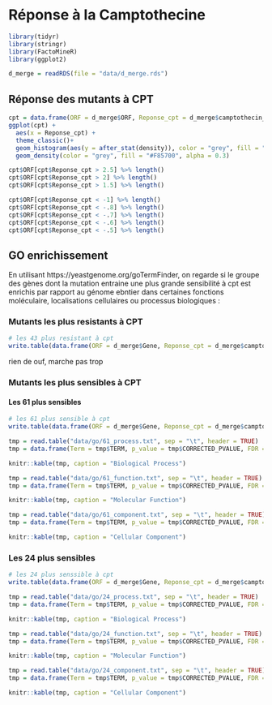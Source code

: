 # Réponse à la Camptothecine {#cpt}

```r
library(tidyr)
library(stringr)
library(FactoMineR)
library(ggplot2)
```

```r
d_merge = readRDS(file = "data/d_merge.rds")
```

## Réponse des mutants à CPT

```r
cpt = data.frame(ORF = d_merge$ORF, Reponse_cpt = d_merge$camptothecin_500um)
ggplot(cpt) +
  aes(x = Reponse_cpt) +
  theme_classic()+
  geom_histogram(aes(y = after_stat(density)), color = "grey", fill = "lightblue") +
  geom_density(color = "grey", fill = "#F85700", alpha = 0.3)
```

```r
cpt$ORF[cpt$Reponse_cpt > 2.5] %>% length()
cpt$ORF[cpt$Reponse_cpt > 2] %>% length()
cpt$ORF[cpt$Reponse_cpt > 1.5] %>% length()
```
```r
cpt$ORF[cpt$Reponse_cpt < -1] %>% length()
cpt$ORF[cpt$Reponse_cpt < -.8] %>% length()
cpt$ORF[cpt$Reponse_cpt < -.7] %>% length()
cpt$ORF[cpt$Reponse_cpt < -.6] %>% length()
cpt$ORF[cpt$Reponse_cpt < -.5] %>% length()
```

## GO enrichissement

En utilisant https://yeastgenome.org/goTermFinder, on regarde si le groupe des gènes dont la mutation entraine une plus grande sensibilité à cpt est enrichis par rapport au génome ebntier dans certaines fonctions moléculaire, localisations cellulaires ou processus biologiques :

### Mutants les plus resistants à CPT

```r
# les 43 plus resistant à cpt
write.table(data.frame(ORF = d_merge$Gene, Reponse_cpt = d_merge$camptothecin_500um)$ORF[cpt$Reponse_cpt > 1.5], file = "data/gene_15.txt", row.names = FALSE, quote = FALSE)
```

rien de ouf, marche pas trop

### Mutants les plus sensibles à CPT
#### Les 61 plus sensibles
```r
# les 61 plus sensible à cpt
write.table(data.frame(ORF = d_merge$Gene, Reponse_cpt = d_merge$camptothecin_500um)$ORF[cpt$Reponse_cpt < -.5], file = "data/gene_-5.txt", row.names = FALSE, quote = FALSE)
```

```r
tmp = read.table("data/go/61_process.txt", sep = "\t", header = TRUE)
tmp = data.frame(Term = tmp$TERM, p_value = tmp$CORRECTED_PVALUE, FDR = tmp$FDR_RATE, Gene = tmp$ANNOTATED_GENES)

knitr::kable(tmp, caption = "Biological Process")

tmp = read.table("data/go/61_function.txt", sep = "\t", header = TRUE)
tmp = data.frame(Term = tmp$TERM, p_value = tmp$CORRECTED_PVALUE, FDR = tmp$FDR_RATE, Gene = tmp$ANNOTATED_GENES)

knitr::kable(tmp, caption = "Molecular Function")

tmp = read.table("data/go/61_component.txt", sep = "\t", header = TRUE)[c(1:10),]
tmp = data.frame(Term = tmp$TERM, p_value = tmp$CORRECTED_PVALUE, FDR = tmp$FDR_RATE, Gene = tmp$ANNOTATED_GENES)

knitr::kable(tmp, caption = "Cellular Component")
```

### Les 24 plus sensibles

```r
# les 24 plus senssible à cpt
write.table(data.frame(ORF = d_merge$Gene, Reponse_cpt = d_merge$camptothecin_500um)$ORF[cpt$Reponse_cpt < -.6], file = "data/gene_-6.txt", row.names = FALSE, quote = FALSE)
```

```r
tmp = read.table("data/go/24_process.txt", sep = "\t", header = TRUE)
tmp = data.frame(Term = tmp$TERM, p_value = tmp$CORRECTED_PVALUE, FDR = tmp$FDR_RATE, Gene = tmp$ANNOTATED_GENES)

knitr::kable(tmp, caption = "Biological Process")

tmp = read.table("data/go/24_function.txt", sep = "\t", header = TRUE)
tmp = data.frame(Term = tmp$TERM, p_value = tmp$CORRECTED_PVALUE, FDR = tmp$FDR_RATE, Gene = tmp$ANNOTATED_GENES)

knitr::kable(tmp, caption = "Molecular Function")

tmp = read.table("data/go/24_component.txt", sep = "\t", header = TRUE)
tmp = data.frame(Term = tmp$TERM, p_value = tmp$CORRECTED_PVALUE, FDR = tmp$FDR_RATE, Gene = tmp$ANNOTATED_GENES)

knitr::kable(tmp, caption = "Cellular Component")
```
